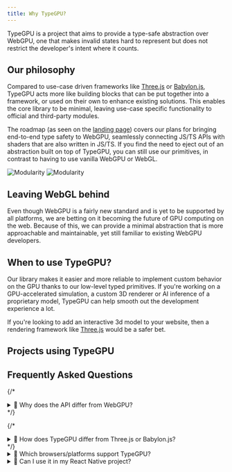 ```yaml
---
title: Why TypeGPU?
---
```


TypeGPU is a project that aims to provide a type-safe abstraction over WebGPU, one that makes invalid states hard to represent but does not
restrict the developer's intent where it counts.

## Our philosophy

Compared to use-case driven frameworks like [Three.js](https://threejs.org/) or [Babylon.js](https://www.babylonjs.com/), TypeGPU acts more like building blocks that can be put together into a framework, or used on their own to enhance existing solutions.
This enables the core library to be minimal, leaving use-case specific functionality to official and third-party modules.

The roadmap (as seen on the [landing page](/TypeGPU)) covers our plans for bringing end-to-end type safety to WebGPU, seamlessly connecting JS/TS APIs with shaders that are also
written in JS/TS. If you find the need to eject out of an abstraction built on top of TypeGPU, you can still use our primitives, in contrast to having to use vanilla WebGPU or WebGL.


<div className='max-w-[30rem] mx-auto'>
<Image className="!hidden dark:!block" src={ModularityDark} alt="Modularity" />
<Image className="!block dark:!hidden" src={ModularityLight} alt="Modularity" />
</div>

## Leaving WebGL behind

Even though WebGPU is a fairly new standard and is yet to be supported by all platforms, we are betting on it becoming the future of GPU computing on the web. Because of this, we can
provide a minimal abstraction that is more approachable and maintainable, yet still familiar to existing WebGPU developers.

## When to use TypeGPU?

Our library makes it easier and more reliable to implement custom behavior on the GPU thanks to our low-level typed primitives.
If you're working on a GPU-accelerated simulation, a custom 3D renderer or AI inference of a proprietary model, TypeGPU can
help smooth out the development experience a lot.

If you're looking to add an interactive 3d model to your website, then a rendering framework like [Three.js](https://threejs.org/) would be a safer bet.

## Projects using TypeGPU


<ProjectsUsingTypeGPU />

## Frequently Asked Questions

{/* <details>
<summary>🙋 Why does the API differ from WebGPU?</summary>

The API differs from what can be seen in WebGPU due to a difference in behavior between the two.

The glue code necessary to link WGSL bindings with TypeScript values is not present in TypeGPU,
which does greatly reduce the boilerplate, but requires a different API.

Furthermore, resource management in TypeGPU is, for the most part, automated. When defining a GPU buffer, we
can do so using the `tgpu.buffer` API like so:

```ts
const fooBuffer = tgpu.buffer(f32).$name('foo');
```

This however does not allocate any memory on the GPU, as opposed to the `device.createBuffer` WebGPU
API. Buffers in TypeGPU get allocated eventually, when code using them is executed by a `runtime`.
They then get destroyed when calling `runtime.dispose()`.

</details> */}

{/* <details>
<summary>🙋 How does TypeGPU differ from Three.js or Babylon.js?</summary>

TypeGPU is a set of primitives for building WebGPU solutions, as opposed to a framework created for a
specific use case like Three.js or Babylon.js. Our hope is that libraries built on top of TypeGPU can interact with
each other with the common language of our primitives, even though they are built with different use
cases in mind (Visualization, AI inference, etc.).

</details> */}

<details>
<summary>🙋 Which browsers/platforms support TypeGPU?</summary>

TypeGPU can be used on any browser that supports WebGPU. The current coverage can be [checked here](https://caniuse.com/webgpu).
Additionally, thanks to [react-native-wgpu](https://github.com/wcandillon/react-native-webgpu), TypeGPU also works in React Native!

</details>


<details>
<summary>🙋 Can I use it in my React Native project?</summary>

Yes! Thanks to [react-native-wgpu](https://github.com/wcandillon/react-native-webgpu), TypeGPU also works in React Native.

</details>
